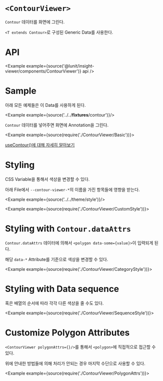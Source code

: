 
# `<ContourViewer>`

`Contour` 데이터를 화면에 그린다.

`<T extends Contour>`로 구성된 Generic Data를 사용한다. 

# API

<Example example={source('@lunit/insight-viewer/components/ContourViewer')} api />

# Sample

아래 모든 예제들은 이 Data를 사용하게 된다.

<Example example={source('../../__fixtures__/contour')}/>

`Contour` 데이터를 넣어주면 화면에 Annotation을 그린다.

<Example example={source(require('./ContourViewer/Basic'))}>
  <InsightViewerPreview height={720}/>
</Example>

[useContour()에 대해 자세히 알아보기](https://frontend-components-handbook.netlify.com/#/insight-viewer/usecontour())

# Styling

CSS Variable을 통해서 색상을 변경할 수 있다.

아래 File에서 `--contour-viewer-*`의 이름을 가진 항목들에 영향을 받는다.

<Example example={source('../../theme/style')}/>

<Example example={source(require('./ContourViewer/CustomStyle'))}>
  <InsightViewerPreview height={720}/>
</Example>

# Styling with `Contour.dataAttrs`

`Contour.dataAttrs` 데이터에 의해서 `<polygon data-some={value}>`이 입력되게 된다.

해당 `data-*` Attribute를 기준으로 색상을 변경할 수 있다.

<Example example={source(require('./ContourViewer/CategoryStyle'))}>
  <InsightViewerPreview height={720}/>
</Example>

# Styling with Data sequence

혹은 배열의 순서에 따라 각각 다른 색상을 줄 수도 있다.

 <Example example={source(require('./ContourViewer/SequenceStyle'))}>
  <InsightViewerPreview height={720}/>
 </Example>


# Customize Polygon Attributes

`<ContourViewer polygonAttrs={}/>`를 통해서 `<polygon>`에 직접적으로 접근할 수 있다.

위에 안내한 방법들에 의해 처리가 안되는 경우 마지막 수단으로 사용할 수 있다.

<Example example={source(require('./ContourViewer/PolygonAttrs'))}>
  <InsightViewerPreview height={720}/>
</Example>